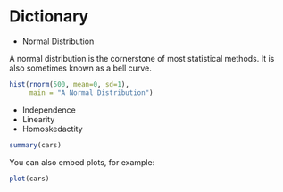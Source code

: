 Dictionary
========================================================

* Normal Distribution

A normal distribution is the cornerstone of most statistical methods. It is also sometimes known as a bell curve.

```r
hist(rnorm(500, mean=0, sd=1),
     main = "A Normal Distribution")
```


* Independence
* Linearity
* Homoskedactity

```r
summary(cars)
```

You can also embed plots, for example:

```r
plot(cars)
```

